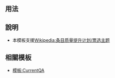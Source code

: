 <includeonly><!-- 在這裡加入模板的保護標識 --></includeonly><noinclude>{{template doc page viewed directly}}</noinclude>
<!-- 在本行下編輯模板說明 -->

== 用法 ==

== 說明 ==
*本模板支援[[Wikipedia:条目质量提升计划/票选主题]]
==相關模板==
*[[模板:CurrentQA]]

<includeonly>
<!-- 本行下加入模板的分類 -->

<!-- 本行下加入模板的跨語言鏈接 -->

</includeonly>